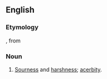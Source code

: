 ==English==

===Etymology===
{{etyl|la|en}} {{term|acerbitudo|lang=la}}, from {{term|acerbus||lang=la|bitter, severe}}

===Noun===
{{en-noun}}

# {{context|archaic|lang=en}} [[sourness|Sourness]] and [[harshness]]; [[acerbity]].